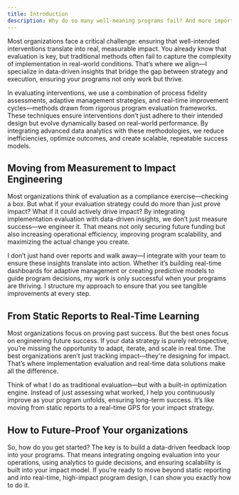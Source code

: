 ```yaml
---
title: Introduction
description: Why do so many well-meaning programs fail? And more importantly, how can we ensure they succeed?
---
```



Most organizations face a critical challenge: ensuring that well-intended interventions translate into real, measurable impact. You already know that evaluation is key, but traditional methods often fail to capture the complexity of implementation in real-world conditions. That’s where we align—I specialize in data-driven insights that bridge the gap between strategy and execution, ensuring your programs not only work but thrive.



In evaluating interventions, we use a combination of process fidelity assessments, adaptive management strategies, and real-time improvement cycles—methods drawn from rigorous program evaluation frameworks. These techniques ensure interventions don’t just adhere to their intended design but evolve dynamically based on real-world performance. By integrating advanced data analytics with these methodologies, we reduce inefficiencies, optimize outcomes, and create scalable, repeatable success models.


## Moving from Measurement to Impact Engineering
Most organizations think of evaluation as a compliance exercise—checking a box. But what if your evaluation strategy could do more than just prove impact? What if it could actively drive impact? By integrating implementation evaluation with data-driven insights, we don’t just measure success—we engineer it. That means not only securing future funding but also increasing operational efficiency, improving program scalability, and maximizing the actual change you create.



I don’t just hand over reports and walk away—I integrate with your team to ensure these insights translate into action. Whether it’s building real-time dashboards for adaptive management or creating predictive models to guide program decisions, my work is only successful when your programs are thriving. I structure my approach to ensure that you see tangible improvements at every step.



## From Static Reports to Real-Time Learning
Most organizations focus on proving past success. But the best ones focus on engineering future success. If your data strategy is purely retrospective, you’re missing the opportunity to adapt, iterate, and scale in real time. The best organizations aren’t just tracking impact—they're designing for impact. That’s where implementation evaluation and real-time data solutions make all the difference.




Think of what I do as traditional evaluation—but with a built-in optimization engine. Instead of just assessing what worked, I help you continuously improve as your program unfolds, ensuring long-term success. It’s like moving from static reports to a real-time GPS for your impact strategy.


## How to Future-Proof Your organizations
So, how do you get started? The key is to build a data-driven feedback loop into your programs. That means integrating ongoing evaluation into your operations, using analytics to guide decisions, and ensuring scalability is built into your impact model. If you’re ready to move beyond static reporting and into real-time, high-impact program design, I can show you exactly how to do it. 




























